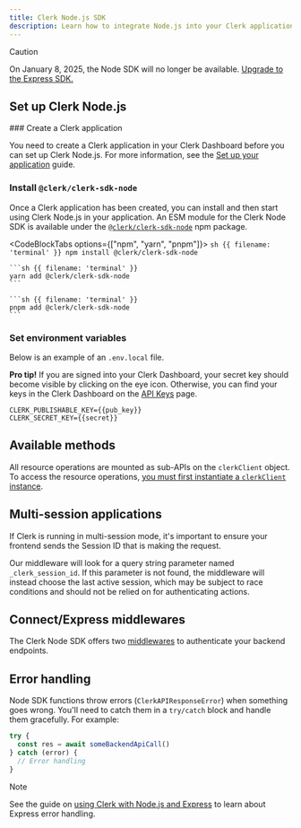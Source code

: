 ```yaml
---
title: Clerk Node.js SDK
description: Learn how to integrate Node.js into your Clerk application.
---
```


> [!CAUTION]
> On January 8, 2025, the Node SDK will no longer be available. [Upgrade to the Express SDK.](/docs/upgrade-guides/node-to-express)

## Set up Clerk Node.js

<Steps>
  ### Create a Clerk application

  You need to create a Clerk application in your Clerk Dashboard before you can set up Clerk Node.js. For more information, see the [Set up your application](/docs/quickstarts/setup-clerk) guide.

  ### Install `@clerk/clerk-sdk-node`

  Once a Clerk application has been created, you can install and then start using Clerk Node.js in your application. An ESM module for the Clerk Node SDK is available under the [`@clerk/clerk-sdk-node`](https://www.npmjs.com/package/@clerk/clerk-sdk-node) npm package.

  <CodeBlockTabs options={["npm", "yarn", "pnpm"]}>
    ```sh {{ filename: 'terminal' }}
    npm install @clerk/clerk-sdk-node
    ```

    ```sh {{ filename: 'terminal' }}
    yarn add @clerk/clerk-sdk-node
    ```

    ```sh {{ filename: 'terminal' }}
    pnpm add @clerk/clerk-sdk-node
    ```
  </CodeBlockTabs>

  ### Set environment variables

  Below is an example of an `.env.local` file.

  **Pro tip!** If you are signed into your Clerk Dashboard, your secret key should become visible by clicking on the eye icon. Otherwise, you can find your keys in the Clerk Dashboard on the [API Keys](https://dashboard.clerk.com/last-active?path=api-keys) page.

  ```env {{ filename: '.env.local' }}
  CLERK_PUBLISHABLE_KEY={{pub_key}}
  CLERK_SECRET_KEY={{secret}}
  ```
</Steps>

## Available methods

All resource operations are mounted as sub-APIs on the `clerkClient` object. To access the resource operations, [you must first instantiate a `clerkClient` instance](/docs/references/nodejs/available-methods).

## Multi-session applications

If Clerk is running in multi-session mode, it's important to ensure your frontend sends the Session ID that is making the request.

Our middleware will look for a query string parameter named `_clerk_session_id`. If this parameter is not found, the middleware will instead choose the last active session, which may be subject to race conditions and should not be relied on for authenticating actions.

## Connect/Express middlewares

The Clerk Node SDK offers two [middlewares](/docs/backend-requests/handling/nodejs) to authenticate your backend endpoints.

## Error handling

Node SDK functions throw errors (`ClerkAPIResponseError`) when something goes wrong. You'll need to catch them in a `try/catch` block and handle them gracefully. For example:

```ts {{ filename: 'example.ts' }}
try {
  const res = await someBackendApiCall()
} catch (error) {
  // Error handling
}
```

> [!NOTE]
> See the guide on [using Clerk with Node.js and Express](/docs/backend-requests/handling/nodejs#express-error-handlers) to learn about Express error handling.
